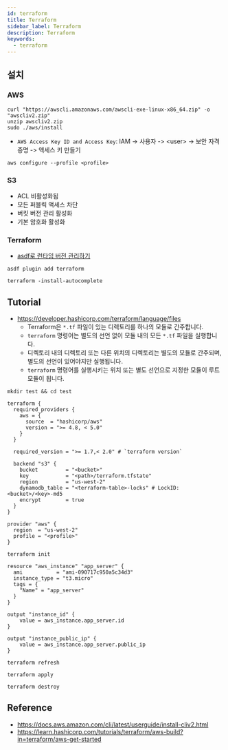 ```yaml
---
id: terraform
title: Terraform
sidebar_label: Terraform
description: Terraform
keywords:
  - terraform
---
```



## 설치

### AWS

```shell
curl "https://awscli.amazonaws.com/awscli-exe-linux-x86_64.zip" -o "awscliv2.zip"
unzip awscliv2.zip
sudo ./aws/install
```

- `AWS Access Key ID and Access Key`: IAM -> 사용자 -> \<user\> -> 보안 자격 증명 -> 액세스 키 만들기

```shell
aws configure --profile <profile>
```

### S3

- ACL 비활성화됨
- 모든 퍼블릭 액세스 차단
- 버킷 버전 관리 활성화
- 기본 암호화 활성화

### Terraform

- [asdf로 런타임 버전 관리하기](/docs/lang/etc/command-line-tools/version/asdf.mdx#플러그인)

```shell
asdf plugin add terraform
```

```shell
terraform -install-autocomplete
```

## Tutorial

- https://developer.hashicorp.com/terraform/language/files
  - Terraform은 `*.tf` 파일이 있는 디렉토리를 하나의 모듈로 간주합니다.
  - `terraform` 명령어는 별도의 선언 없이 모듈 내의 모든 `*.tf` 파일을 실행합니다.
  - 디렉토리 내의 디렉토리 또는 다른 위치의 디렉토리는 별도의 모듈로 간주되며, 별도의 선언이 있어야지만 실행됩니다.
  - `terraform` 명령어를 실행시키는 위치 또는 별도 선언으로 지정한 모듈이 루트 모듈이 됩니다.

```shell
mkdir test && cd test
```

```hcl title="main.tf"
terraform {
  required_providers {
    aws = {
      source  = "hashicorp/aws"
      version = ">= 4.8, < 5.0"
    }
  }

  required_version = ">= 1.7,< 2.0" # `terraform version`

  backend "s3" {
    bucket         = "<bucket>"
    key            = "<path>/terraform.tfstate"
    region         = "us-west-2"
    dynamodb_table = "<terraform-table>-locks" # LockID: <bucket>/<key>-md5
    encrypt        = true
  }
}

provider "aws" {
  region  = "us-west-2"
  profile = "<profile>"
}
```

```shell
terraform init
```

```hcl title="ec2.tf"
resource "aws_instance" "app_server" {
  ami           = "ami-090717c950a5c34d3"
  instance_type = "t3.micro"
  tags = {
    "Name" = "app_server"
  }
}

output "instance_id" {
    value = aws_instance.app_server.id
}

output "instance_public_ip" {
    value = aws_instance.app_server.public_ip
}
```

```shell
terraform refresh
```

```shell
terraform apply
```

```shell
terraform destroy
```

## Reference

- https://docs.aws.amazon.com/cli/latest/userguide/install-cliv2.html
- https://learn.hashicorp.com/tutorials/terraform/aws-build?in=terraform/aws-get-started
